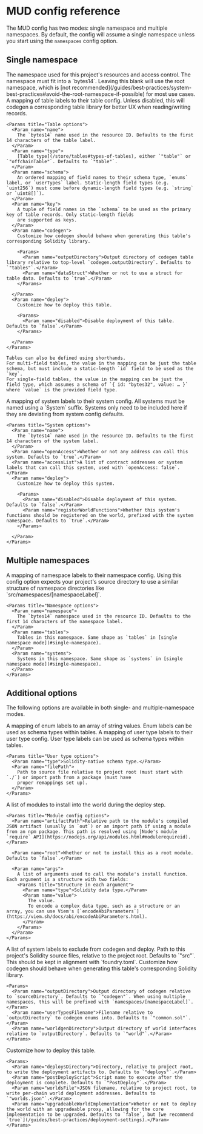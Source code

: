 
# MUD config reference

The MUD config has two modes: single namespace and multiple namespaces. By default, the config will assume a single namespace unless you start using the `namespaces` config option.

## Single namespace

<Params>
  <Param name="namespace">
    The namespace used for this project's resources and access control. The namespace must fit into a `bytes14`. Leaving
    this blank will use the root namespace, which is [not
    recommended](/guides/best-practices/system-best-practices#avoid-the-root-namespace-if-possible) for most use cases.
  </Param>

  <Param name="tables">
    A mapping of table labels to their table config. Unless disabled, this will codegen a corresponding table library
    for better UX when reading/writing records.
    
    <Params title="Table options">
      <Param name="name">
        The `bytes14` name used in the resource ID. Defaults to the first 14 characters of the table label.
      </Param>
      <Param name="type">
        [Table type](/store/tables#types-of-tables), either `"table"` or `"offchainTable"`. Defaults to `"table"`.
      </Param>
      <Param name="schema">
        An ordered mapping of field names to their schema type, `enums` label, or `userTypes` label. Static-length field types (e.g. `uint256`) must come before dynamic-length field types (e.g. `string` or `uint8[]`).
      </Param>
      <Param name="key">
        A tuple of field names in the `schema` to be used as the primary key of table records. Only static-length fields
        are supported as keys.
      </Param>
      <Param name="codegen">
        Customize how codegen should behave when generating this table's corresponding Solidity library.
        
        <Params>
          <Param name="outputDirectory">Output directory of codegen table library relative to top-level `codegen.outputDirectory`. Defaults to `"tables"`.</Param>
          <Param name="dataStruct">Whether or not to use a struct for table data. Defaults to `true`.</Param>
        </Params>

      </Param>
      <Param name="deploy">
        Customize how to deploy this table.

        <Params>
          <Param name="disabled">Disable deployment of this table. Defaults to `false`.</Param>
        </Params>

      </Param>
    </Params>

    Tables can also be defined using shorthands.
    For multi-field tables, the value in the mapping can be just the table schema, but must include a static-length `id` field to be used as the `key`.
    For single-field tables, the value in the mapping can be just the field type, which assumes a schema of `{ id: "bytes32", value: … }` where `value` is the provided field type.

  </Param>

  <Param name="systems">
    A mapping of system labels to their system config. All systems must be named using a `System` suffix. Systems only need to be included here if they are deviating from system config defaults.

    <Params title="System options">
      <Param name="name">
        The `bytes14` name used in the resource ID. Defaults to the first 14 characters of the system label.
      </Param>
      <Param name="openAccess">Whether or not any address can call this system. Defaults to `true`.</Param>
      <Param name="accessList">A list of contract addresses or system labels that can call this system, used with `openAccess: false`.</Param>
      <Param name="deploy">
        Customize how to deploy this system.

        <Params>
          <Param name="disabled">Disable deployment of this system. Defaults to `false`.</Param>
          <Param name="registerWorldFunctions">Whether this system's functions should be registered on the world, prefixed with the system namespace. Defaults to `true`.</Param>
        </Params>

      </Param>
    </Params>

  </Param>
</Params>

## Multiple namespaces

<Params>
  <Param name="namespaces">
    A mapping of namespace labels to their namespace config. Using this config option expects your project's source
    directory to use a similar structure of namespace directories like `src/namespaces/[namespaceLabel]`.

    <Params title="Namespace options">
      <Param name="namespace">
        The `bytes14` namespace used in the resource ID. Defaults to the first 14 characters of the namespace label.
      </Param>
      <Param name="tables">
        Tables in this namespace. Same shape as `tables` in [single namespace mode](#single-namespace).
      </Param>
      <Param name="systems">
        Systems in this namespace. Same shape as `systems` in [single namespace mode](#single-namespace).
      </Param>
    </Params>

  </Param>
</Params>

## Additional options

The following options are available in both single- and multiple-namespace modes.

<Params>
  <Param name="enums">
    A mapping of enum labels to an array of string values. Enum labels can be used as schema types within tables.
  </Param>
  <Param name="userTypes">
    A mapping of user type labels to their user type config. User type labels can be used as schema types within tables.

    <Params title="User type options">
      <Param name="type">Solidity-native schema type.</Param>
      <Param name="filePath">
        Path to source file relative to project root (must start with `./`) or import path from a package (must have
        proper remappings set up).
      </Param>
    </Params>

  </Param>

  <Param name="modules">
    <a id="modules" />  
    A list of modules to install into the world during the deploy step.

    <Params title="Module config options">
      <Param name="artifactPath">Relative path to the module's compiled JSON artifact (usually in `out`) or an import path if using a module from an npm package. This path is resolved using [Node's module `require` API](https://nodejs.org/api/modules.html#modulerequireid).</Param>

      <Param name="root">Whether or not to install this as a root module. Defaults to `false`.</Param>

      <Param name="args">
        A list of arguments used to call the module's install function. Each argument is a structure with two fields:
        <Params title="Structure in each argument">
          <Param name="type">Solidity data type.</Param>
          <Param name="value">
            The value.
            To encode a complex data type, such as a structure or an array, you can use Viem's [`encodeAbiParameters`](https://viem.sh/docs/abi/encodeAbiParameters.html).
          </Param>
        </Params>
      </Param>
    </Params>

  </Param>
  <Param name="excludeSystems">A list of system labels to exclude from codegen and deploy.</Param>
  <Param name="sourceDirectory">Path to this project's Solidity source files, relative to the project root. Defaults to `"src"`. This should be kept in alignment with `foundry.toml`.</Param>
  <Param name="codegen">
    Customize how codegen should behave when generating this table's corresponding Solidity library.
    
    <Params>
      <Param name="outputDirectory">Output directory of codegen relative to `sourceDirectory`. Defaults to `"codegen"`. When using multiple namespaces, this will be prefixed with `namespaces/[namespaceLabel]`.</Param>
      <Param name="userTypesFilename">Filename relative to `outputDirectory` to codegen enums into. Defaults to `"common.sol"`.</Param>
      <Param name="worldgenDirectory">Output directory of world interfaces relative to `outputDirectory`. Defaults to `"world"`.</Param>
    </Params>
  </Param>
  <Param name="deploy">
    Customize how to deploy this table.

    <Params>
      <Param name="deploysDirectory">Directory, relative to project root, to write the deployment artifacts to. Defaults to `"deploys"`.</Param>
      <Param name="postDeployScript">Script name to execute after the deployment is complete. Defaults to `"PostDeploy"`.</Param>
      <Param name="worldsFile">JSON filename, relative to project root, to write per-chain world deployment addresses. Defaults to `"worlds.json"`.</Param>
      <Param name="upgradeableWorldImplementation">Wheter or not to deploy the world with an upgradeable proxy, allowing for the core implementation to be upgraded. Defaults to `false`, but [we recommend `true`](/guides/best-practices/deployment-settings).</Param>
    </Params>

  </Param>

</Params>
